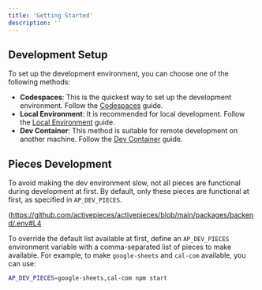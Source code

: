 ```yaml
---
title: 'Getting Started'
description: ''
---
```


## Development Setup 

To set up the development environment, you can choose one of the following methods:

- **Codespaces**: This is the quickest way to set up the development environment. Follow the [Codespaces](./codespaces) guide.
- **Local Environment**: It is recommended for local development. Follow the [Local Environment](./local) guide.
- **Dev Container**: This method is suitable for remote development on another machine. Follow the [Dev Container](./dev-container) guide.


## Pieces Development

To avoid making the dev environment slow, not all pieces are functional during development at first. By default, only these pieces are functional at first, as specified in `AP_DEV_PIECES`.

(https://github.com/activepieces/activepieces/blob/main/packages/backend/.env#L4

To override the default list available at first, define an `AP_DEV_PIECES` environment variable with a comma-separated list of pieces to make available. For example, to make `google-sheets` and `cal-com` available, you can use:

```sh
AP_DEV_PIECES=google-sheets,cal-com npm start
```
